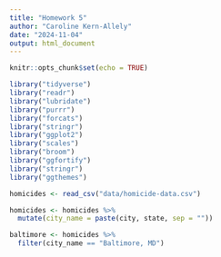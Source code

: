 ```yaml
---
title: "Homework 5"
author: "Caroline Kern-Allely"
date: "2024-11-04"
output: html_document
---
```


```r
knitr::opts_chunk$set(echo = TRUE)
```

```r
library("tidyverse")
library("readr")
library("lubridate")
library("purrr")
library("forcats")
library("stringr")
library("ggplot2")
library("scales")
library("broom")
library("ggfortify")
library("stringr")
library("ggthemes")
```

```r
homicides <- read_csv("data/homicide-data.csv")

homicides <- homicides %>%
  mutate(city_name = paste(city, state, sep = ""))
```
```r
baltimore <- homicides %>%
  filter(city_name == "Baltimore, MD")
```
